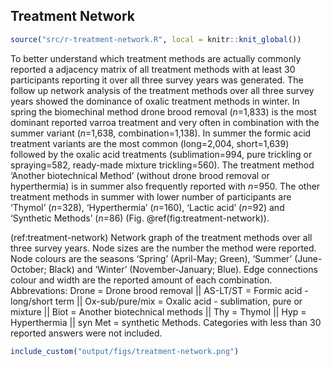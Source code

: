 ## Treatment Network {#network}

```r
source("src/r-treatment-network.R", local = knitr::knit_global())
```

To better understand which treatment methods are actually commonly reported a adjacency matrix of all treatment methods with at least 30 participants reporting it over all three survey years was generated. The follow up network analysis of the treatment methods over all three survey years showed the dominance of oxalic treatment methods in winter. In spring the biomechinal method drone brood removal (*n*=1,833) is the most dominant reported varroa treatment and very often in combination with the summer variant (*n*=1,638, combination=1,138). In summer the formic acid treatment variants are the most common (long=2,004, short=1,639) followed by the oxalic acid treatments (sublimation=994, pure trickling or spraying=582, ready-made mixture trickling=560). The treatment method 'Another biotechnical Method' (without drone brood removal or hyperthermia) is in summer also frequently reported with *n*=950. The other treatment methods in summer with lower number of participants are 'Thymol' (*n*=328), 'Hyperthermia' (*n*=160), 'Lactic acid' (*n*=92) and 'Synthetic Methods' (*n*=86) (Fig.&nbsp;\@ref(fig:treatment-network)).

(ref:treatment-network) Network graph of the treatment methods over all three survey years. Node sizes are the number the method were reported. Node colours are the seasons 'Spring' (April-May; Green), 'Summer' (June-October; Black) and 'Winter' (November-January; Blue). Edge connections colour and width are the reported amount of each combination.  Abbrevations: Drone = Drone brood removal || AS-LT/ST = Formic acid - long/short term || Ox-sub/pure/mix = Oxalic acid - sublimation, pure or mixture || Biot = Another biotechnical methods || Thy = Thymol || Hyp = Hyperthermia || syn Met = synthetic Methods. Categories with less than 30 reported answers were not included.

```r
include_custom("output/figs/treatment-network.png")
```